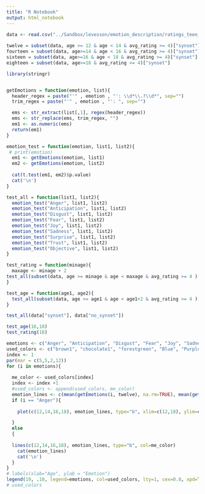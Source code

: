 ---
title: "R Notebook"
output: html_notebook
---


```{r}
data <- read.csv("../Sandbox/levesson/emotion_description/ratings_teen_processed composite.csv")
  
twelve = subset(data, age >= 12 & age < 14 & avg_rating >= 4)["synset"]
fourteen = subset(data, age>=14 & age < 16 & avg_rating >= 4)["synset"]
sixteen = subset(data, age>=16 & age < 18 & avg_rating >= 4)["synset"]
eighteen = subset(data, age>=18 & avg_rating >= 4)["synset"]
```



```{r}
library(stringr)


getEmotions = function(emotion, list){
  header_regex = paste("'" , emotion , "': \\d*\\.?\\d*", sep="")
  trim_regex = paste("'" , emotion , "': ", sep="")

  ems <- str_extract(list[,1], regex(header_regex))
  ems <- str_replace(ems, trim_regex, "")
  em1 <- as.numeric(ems)
  return(em1)
}

emotion_test = function(emotion, list1, list2){
 # print(emotion)
  em1 <- getEmotions(emotion, list1)
  em2 <- getEmotions(emotion, list2)
  
  cat(t.test(em1, em2)$p.value)
  cat('\n')
}

test_all = function(list1, list2){
  emotion_test("Anger", list1, list2)
  emotion_test("Anticipation", list1, list2)
  emotion_test("Disgust", list1, list2)
  emotion_test("Fear", list1, list2)
  emotion_test("Joy", list1, list2)
  emotion_test("Sadness", list1, list2)
  emotion_test("Surprise", list1, list2)
  emotion_test("Trust", list1, list2)
  emotion_test("Objective", list1, list2)
}

test_rating = function(minage){
  maxage <- minage + 2
test_all(subset(data, age >= minage & age < maxage & avg_rating >= 4 )["synset"], subset(data, age >= minage & age < maxage & avg_rating <= 2.5 )["synset"])
}

test_age = function(age1, age2){
  test_all(subset(data, age >= age1 & age < age1+2 & avg_rating >= 4 )["synset"], subset(data, age >= age2 & age < age2+2 & avg_rating >= 4 )["synset"])
}

test_all(data["synset"], data["no_synset"])

test_age(16,18)
test_rating(18)
```
```{r}
emotions <- c("Anger", "Anticipation", "Disgust", "Fear", "Joy", "Sadness", "Surprise", "Trust")
used_colors <- c("brown1", "chocolate1", "forestgreen", "Blue", "Purple", "Black", "deeppink4", "cyan4")
index <- 1
par(mar = c(5,5,2,12))
for (i in emotions){
  
  me_color <- used_colors[index]
  index <- index +1
  #used_colors <- append(used_colors, me_color)
  emotion_lines <- c(mean(getEmotions(i, twelve), na.rm=TRUE), mean(getEmotions(i, fourteen), na.rm=TRUE), mean(getEmotions(i, sixteen), na.rm=TRUE), mean(getEmotions(i, eighteen), na.rm=TRUE))
  if (i == "Anger"){
    
    plot(c(12,14,16,18), emotion_lines, type="b", xlim=c(12,18), ylim=c(0,0.10), col=me_color, xlab = "Age", ylab="Emotion")

  }
  else
  {
    
  lines(c(12,14,16,18), emotion_lines, type="b", col=me_color)
    cat(emotion_lines)
    cat('\n')
  }
}
# labels(xlab="Age", ylab = "Emotion")
legend(19, .10, legend=emotions, col=used_colors, lty=1, cex=0.8, xpd=TRUE)
# used_colors
```
